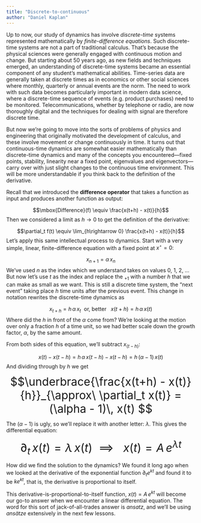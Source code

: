```yaml
---
title: "Discrete-to-continuous"
author: "Daniel Kaplan"
---
```



Up to now, our study of dynamics has involve *discrete-time* systems represented mathematically by *finite-difference equations*. Such discrete-time systems are not a part of traditional calculus. That's because the physical sciences were generally engaged with continuous motion and change. But starting about 50 years ago, as new fields and techniques emerged, an understanding of discrete-time systems became an essential component of any student's mathematical abilities. Time-series data are generally taken at discrete times  as in economics or other social sciences where monthly, quarterly or annual events are the norm. The need to work with such data becomes particularly important in modern data science, where a discrete-time sequence of events (e.g. product purchases) need to be monitored. Telecommunications, whether by telephone or radio, are now thoroughly digital and the techniques for dealing with signal are therefore discrete time.

But now we're going to move into the sorts of problems of physics and engineering that originally motivated the development of calculus, and these involve movement or change continuously in time. It turns out that continuous-time dynamics are somewhat easier mathematically than discrete-time dynamics and many of the concepts you encountered---fixed points, stability, linearity near a fixed point, eigenvalues and eigenvectors---carry over with just slight changes to the continuous time environment. This will be more understandable if you think back to the definition of the derivative.

Recall that we introduced the **difference operator** that takes a function as input and produces another function as output:

$$\mbox{Difference}(f) \equiv \frac{x(t+h) - x(t)}{h}$$
Then we considered a limit as $h \rightarrow 0$ to get the definition of the derivative:

$$\partial_t f(t) \equiv \lim_{h\rightarrow 0} \frac{x(t+h) - x(t)}{h}$$
Let's apply this same intellectual process to dynamics. Start with a very simple, linear, finite-difference equation with a fixed point at $x^\star =0$:

$$x_{n+1} = \alpha\, x_{n}$$
We've used $n$ as the index which we understand takes on values 0, 1, 2, ... But now let's use $t$ as the index and replace the $_{+1}$ with a number $h$ that we can make as small as we want. This is still a discrete time system, the "next event" taking place $h$ time units after the previous event. This change in notation rewrites the discrete-time dynamics as

$$x_{t+h} = h\, \alpha\, x_{t}\ \ \mbox{or, better}\ \ \ x(t+h) = h\, \alpha\, x(t)$$
Where did the $h$ in front of the $\alpha$ come from? We're looking at the motion over only a fraction $h$ of a time unit, so we had better scale down the growth factor, $\alpha$, by the same amount.


From both sides of this equation, we'll subtract $x_(t-h)$:

$$x(t) - x(t-h) = h\, \alpha\, x(t-h) - x(t-h) = h\, (\alpha - 1)\, x(t)$$
And dividing through by $h$ we get

<div style="font-size: 30px; text-align:center;">$$\underbrace{\frac{x(t+h) - x(t)}{h}}_{\approx\  \partial_t x(t)}  = (\alpha - 1)\, x(t) $$</div>

The $(\alpha - 1)$ is ugly, so we'll replace it with another letter: $\lambda$. This gives the differential equation:

<div style="font-size: 30px; text-align:center;">$\partial_t\, x(t) = \lambda\, x(t) \ \ \implies\ \ \ x(t) = A\, e^{\lambda t}$</div>

How did we find the solution to the dynamics? We found it long ago when we looked at the derivative of the exponential function $\partial_t e^{k t}$ and found it to be $k e^{kt}$, that is, the derivative is proportional to itself.

This derivative-is-proportional-to-itself function, $x(t) = A\, e^{kt}$ will become our go-to answer when we encounter a linear differential equation. The word for this sort of jack-of-all-trades answer is *ansatz*, and we'll be using *ansätze* extensively in the next few lessons.
